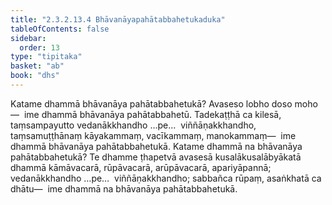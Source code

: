 ```yaml
---
title: "2.3.2.13.4 Bhāvanāyapahātabbahetukaduka"
tableOfContents: false
sidebar:
  order: 13
type: "tipitaka"
basket: "ab"
book: "dhs"
---
```



<DynamicBreadcrumb />

<Division number="1273" book="dhs">

<Paragraph number="1974" book="dhs">
Katame dhammā bhāvanāya pahātabbahetukā? Avaseso lobho doso moho—  ime dhammā bhāvanāya pahātabbahetū. Tadekaṭṭhā ca kilesā, taṃsampayutto vedanākkhandho …pe…  viññāṇakkhandho, taṃsamuṭṭhānaṃ kāyakammaṃ, vacīkammaṃ, manokammaṃ—  ime dhammā bhāvanāya pahātabbahetukā.
</Paragraph>

</Division>
<Division number="1274" book="dhs">

<Paragraph number="1975" book="dhs">
Katame dhammā na bhāvanāya pahātabbahetukā? Te dhamme ṭhapetvā avasesā kusalākusalābyākatā dhammā kāmāvacarā, rūpāvacarā, arūpāvacarā, apariyāpannā; vedanākkhandho …pe…  viññāṇakkhandho; sabbañca rūpaṃ, asaṅkhatā ca dhātu—  ime dhammā na bhāvanāya pahātabbahetukā.
</Paragraph>
</Division>